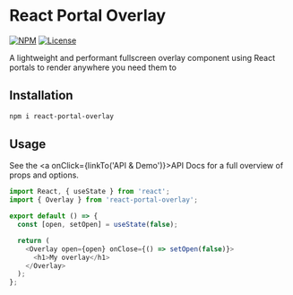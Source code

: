 
<Meta title="Overview" component={Overlay} />

# React Portal Overlay

[![NPM](https://img.shields.io/npm/v/react-portal-overlay)](https://www.npmjs.com/package/react-portal-overlay) [![License](https://img.shields.io/npm/l/react-portal-overlay)](https://github.com/seaneking/react-portal-overlay/blob/master/LICENSE.md)

A lightweight and performant fullscreen overlay component using React portals to render anywhere you need them to

## Installation

```sh
npm i react-portal-overlay
```

## Usage

See the <a onClick={linkTo('API & Demo')}>API Docs</a> for a full overview of props and options.

```js
import React, { useState } from 'react';
import { Overlay } from 'react-portal-overlay';

export default () => {
  const [open, setOpen] = useState(false);

  return (
    <Overlay open={open} onClose={() => setOpen(false)}>
      <h1>My overlay</h1>
    </Overlay>
  );
};
```
